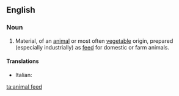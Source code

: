 ==English==

===Noun===
{{en-noun|head=[[animal]] [[feed]]}}

# Material, of an [[animal]] or most often [[vegetable]] origin, prepared (especially industrially) as [[feed]] for domestic or farm animals.

====Translations====
{{trans-top|material}}
* Italian: {{t+|it|mangime}}
{{trans-mid}}
{{trans-bottom}}

[[ta:animal feed]]